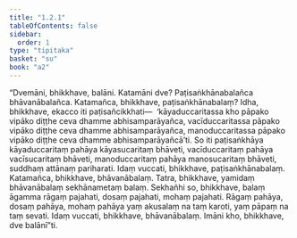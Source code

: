 ```yaml
---
title: "1.2.1"
tableOfContents: false
sidebar:
  order: 1
type: "tipitaka"
basket: "su"
book: "a2"
---
```



<DynamicBreadcrumb />

<Division number="11" book="a2">

<Paragraph number="30" book="a2">
“Dvemāni, bhikkhave, balāni. Katamāni dve? Paṭisaṅkhānabalañca bhāvanābalañca. Katamañca, bhikkhave, paṭisaṅkhānabalaṃ? Idha, bhikkhave, ekacco iti paṭisañcikkhati—  ‘kāyaduccaritassa kho pāpako vipāko diṭṭhe ceva dhamme abhisamparāyañca, vacīduccaritassa pāpako vipāko diṭṭhe ceva dhamme abhisamparāyañca, manoduccaritassa pāpako vipāko diṭṭhe ceva dhamme abhisamparāyañcā’ti. So iti paṭisaṅkhāya kāyaduccaritaṃ pahāya kāyasucaritaṃ bhāveti, vacīduccaritaṃ pahāya vacīsucaritaṃ bhāveti, manoduccaritaṃ pahāya manosucaritaṃ bhāveti, suddhaṃ attānaṃ pariharati. Idaṃ vuccati, bhikkhave, paṭisaṅkhānabalaṃ.
</Paragraph>

<Paragraph number="31" book="a2">
Katamañca, bhikkhave, bhāvanābalaṃ. Tatra, bhikkhave, yamidaṃ bhāvanābalaṃ sekhānametaṃ balaṃ. Sekhañhi so, bhikkhave, balaṃ āgamma rāgaṃ pajahati, dosaṃ pajahati, mohaṃ pajahati. Rāgaṃ pahāya, dosaṃ pahāya, mohaṃ pahāya yaṃ akusalaṃ na taṃ karoti, yaṃ pāpaṃ na taṃ sevati. Idaṃ vuccati, bhikkhave, bhāvanābalaṃ. Imāni kho, bhikkhave, dve balānī”ti.
</Paragraph>
</Division>